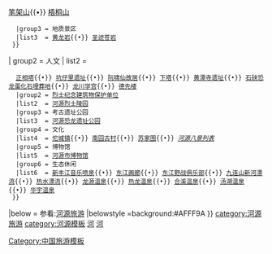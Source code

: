 {{Navbox
|name  = 河源旅游
|title = [[河源]]旅游
|titlestyle = background:#AFFF9A
|image = [[File:The Wanlv Lake at noon.jpg|100px]]
|above = 
|groupstyle =background:#AFFF9A

| group1 = 自然
| list1  = 
  {{Navbox subgroup
   |groupstyle =background:#AFFF9A
   |group1 = [[中国国家5A级旅游景区|国家5A]]、[[中国国家4A级旅游景区|4A级旅游风景区]]<br>[[中国国家森林公园|国家森林公园]]
   |list1  = [[新丰江水库|万绿湖/新丰江国家森林公园]](''野趣沟''、''[[镜花缘旅游区|镜花缘]]''、''万绿谷''、''水月湾''、''桂山'')
   |group2 = 山峰
   |list2  = [[霍山 (龙川县)|霍山]]{{•}} [[越王山 (紫金县)|越王山]]{{•}} [[笔架山 (源城区)|笔架山]]{{•}} [[梧桐山 (源城区)|梧桐山]]
   |group3 = 地质景区
   |list3  = [[黄龙岩]]{{•}} [[圣迹苍岩]]
  }}
| group2 = 人文
| list2  = 
  {{Navbox subgroup
   |groupstyle =background:#AFFF9A
   |group1 = [[全国重点文物保护单位|全国重点文物保护单位]]<br>[[广东省文物保护单位]]
   |list1  = [[龟峰塔]]{{•}} [[正相塔]]{{•}} [[坑仔里遗址]]{{•}} [[阮啸仙故居]]{{•}} [[下塔]]{{•}} [[黄潭寺遗址]]{{•}} [[石硖恐龙蛋化石埋葬地]]{{•}} [[龙川学宫]]{{•}} [[德先楼]]
   |group2 = [[全国重点烈士纪念建筑物保护单位|烈士纪念建筑物保护单位]]
   |list2  = [[河源烈士陵园]]
   |group3 = 考古遗址公园
   |list3  = [[河源恐龙遗址公园]]
   |group4 = 文化
   |list4  = [[佗城镇]]{{•}} [[南园古村]]{{•}} [[苏家围]]{{•}} ''[[模板:河源八景|河源八景列表]]''
   |group5 = 博物馆
   |list5  = [[河源市博物馆]]
   |group6 = 生态休闲
   |list6  = [[河源市新丰江音乐喷泉|新丰江音乐喷泉]]{{•}} [[东江画廊]]{{•}} [[东江野战俱乐部]]{{•}} [[九连山新河漂流]]{{•}} [[热水漂流]]{{•}} [[龙源温泉]]{{•}} [[热龙温泉]]{{•}} [[合溪温泉]]{{•}} [[汤湖温泉]]{{•}} [[华宇温泉]]
  }}

|below = 参看:[[河源#旅游|河源旅游]]
|belowstyle =background:#AFFF9A
}}<noinclude>
[[category:河源旅游]]
[[category:河源模板]]
[[category:广东旅游|河]]
[[category:广东列表|河]]
[[Category:中国旅游模板]]
</noinclude>